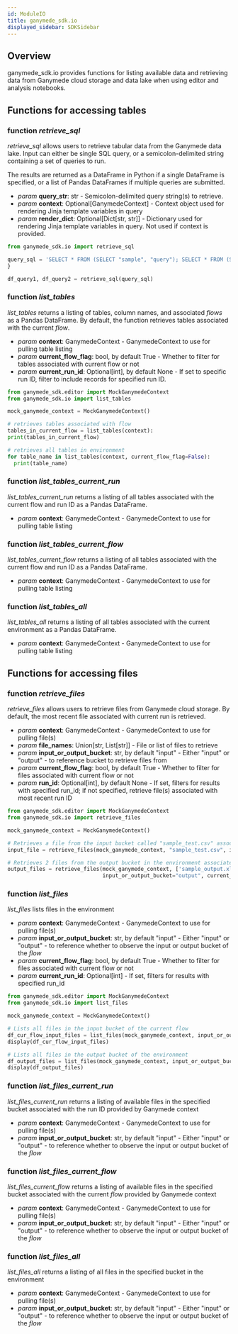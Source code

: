 ```yaml
---
id: ModuleIO
title: ganymede_sdk.io
displayed_sidebar: SDKSidebar
---
```




## Overview

ganymede_sdk.io provides functions for listing available data and retrieving data from Ganymede cloud storage and data lake when using editor and analysis notebooks.

## Functions for accessing tables

### function _retrieve_sql_

_retrieve_sql_ allows users to retrieve tabular data from the Ganymede data lake.  Input can either be single SQL query, or a semicolon-delimited string containing a set of queries to run.

The results are returned as a DataFrame in Python if a single DataFrame is specified, or a list of Pandas DataFrames if multiple queries are submitted.

- _param_ **query_str**: str - Semicolon-delimited query string(s) to retrieve.
- _param_ **context**: Optional[GanymedeContext] - Context object used for rendering Jinja template variables in query
- _param_ **render_dict**: Optional[Dict[str, str]] - Dictionary used for rendering Jinja template variables in query.  Not used if context is provided.

```python
from ganymede_sdk.io import retrieve_sql

query_sql = 'SELECT * FROM (SELECT "sample", "query"); SELECT * FROM (SELECT "sample", "query2")'
}

df_query1, df_query2 = retrieve_sql(query_sql)
```

### function _list_tables_

_list_tables_ returns a listing of tables, column names, and associated _flows_ as a Pandas DataFrame.  By default, the function retrieves tables associated with the current _flow_.

- _param_ **context**: GanymedeContext - GanymedeContext to use for pulling table listing
- _param_ **current_flow_flag**: bool, by default True - Whether to filter for tables associated with current flow or not
- _param_ **current_run_id**: Optional[int], by default None - If set to specific run ID, filter to include records for specified run ID.

```python
from ganymede_sdk.editor import MockGanymedeContext
from ganymede_sdk.io import list_tables

mock_ganymede_context = MockGanymedeContext()

# retrieves tables associated with flow
tables_in_current_flow = list_tables(context):
print(tables_in_current_flow)

# retrieves all tables in environment
for table_name in list_tables(context, current_flow_flag=False):
  print(table_name)
```

### function _list_tables_current_run_

_list_tables_current_run_ returns a listing of all tables associated with the current flow and run ID as a Pandas DataFrame.

- _param_ **context**: GanymedeContext - GanymedeContext to use for pulling table listing

### function _list_tables_current_flow_

_list_tables_current_flow_ returns a listing of all tables associated with the current flow and run ID as a Pandas DataFrame.

- _param_ **context**: GanymedeContext - GanymedeContext to use for pulling table listing

### function _list_tables_all_

_list_tables_all_ returns a listing of all tables associated with the current environment as a Pandas DataFrame.

- _param_ **context**: GanymedeContext - GanymedeContext to use for pulling table listing

## Functions for accessing files

### function _retrieve_files_

_retrieve_files_ allows users to retrieve files from Ganymede cloud storage.  By default, the most recent file associated with current run is retrieved.

- _param_ **context**: GanymedeContext - GanymedeContext to use for pulling file(s)
- _param_ **file_names**: Union[str, List[str]] - File or list of files to retrieve
- _param_ **input_or_output_bucket**: str, by default "input" - Either "input" or "output" - to reference bucket to retrieve files from
- _param_ **current_flow_flag**: bool, by default True - Whether to filter for files associated with current flow or not
- _param_ **run_id**: Optional[int], by default None - If set, filters for results with specified run_id; if not specified, retrieve file(s) associated with most recent run ID

```python
from ganymede_sdk.editor import MockGanymedeContext
from ganymede_sdk.io import retrieve_files

mock_ganymede_context = MockGanymedeContext()

# Retrieves a file from the input bucket called "sample_test.csv" associated with the current flow
input_file = retrieve_files(mock_ganymede_context, "sample_test.csv", input_or_output_bucket="input")

# Retrieves 2 files from the output bucket in the environment associated with most recent run of flow
output_files = retrieve_files(mock_ganymede_context, ['sample_output.xlsx', 'sample_validation.txt'], 
                              input_or_output_bucket="output", current_flow_flag=False)
```

### function _list_files_

_list_files_ lists files in the environment

- _param_ **context**: GanymedeContext - GanymedeContext to use for pulling file(s)
- _param_ **input_or_output_bucket**: str, by default "input" - Either "input" or "output" - to reference whether to observe the input or output bucket of the _flow_
- _param_ **current_flow_flag**: bool, by default True - Whether to filter for files associated with current flow or not
- _param_ **current_run_id**: Optional[int] - If set, filters for results with specified run_id

```python
from ganymede_sdk.editor import MockGanymedeContext
from ganymede_sdk.io import list_files

mock_ganymede_context = MockGanymedeContext()

# Lists all files in the input bucket of the current flow
df_cur_flow_input_files = list_files(mock_ganymede_context, input_or_output_bucket="input"):
display(df_cur_flow_input_files)

# Lists all files in the output bucket of the environment
df_output_files = list_files(mock_ganymede_context, input_or_output_bucket="output", current_flow_flag=False):
display(df_output_files)
```

### function _list_files_current_run_

_list_files_current_run_ returns a listing of available files in the specified bucket associated with the run ID provided by Ganymede context

- _param_ **context**: GanymedeContext - GanymedeContext to use for pulling file(s)
- _param_ **input_or_output_bucket**: str, by default "input" - Either "input" or "output" - to reference whether to observe the input or output bucket of the _flow_

### function _list_files_current_flow_

_list_files_current_flow_ returns a listing of available files in the specified bucket associated with the current _flow_ provided by Ganymede context

- _param_ **context**: GanymedeContext - GanymedeContext to use for pulling file(s)
- _param_ **input_or_output_bucket**: str, by default "input" - Either "input" or "output" - to reference whether to observe the input or output bucket of the _flow_

### function _list_files_all_

_list_files_all_ returns a listing of all files in the specified bucket in the environment

- _param_ **context**: GanymedeContext - GanymedeContext to use for pulling file(s)
- _param_ **input_or_output_bucket**: str, by default "input" - Either "input" or "output" - to reference whether to observe the input or output bucket of the _flow_

